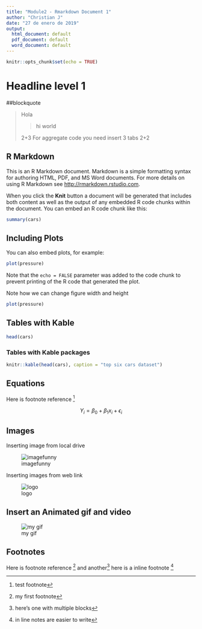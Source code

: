 ```yaml
---
title: "Module2 - Rmarkdown Document 1"
author: "Christian J"
date: "27 de enero de 2019"
output:
  html_document: default
  pdf_document: default
  word_document: default
---
```


```r
knitr::opts_chunk$set(echo = TRUE)
```





# Headline level 1

##blockquote

>Hola
>
>> hi world
>
>2+3
> For aggregate code you need insert 3 tabs
>     2+2


## R Markdown

This is an R Markdown document. Markdown is a simple formatting syntax for authoring HTML, PDF, and MS Word documents. For more details on using R Markdown see <http://rmarkdown.rstudio.com>.

When you click the **Knit** button a document will be generated that includes both content as well as the output of any embedded R code chunks within the document. You can embed an R code chunk like this:

```r
summary(cars)
```

## Including Plots

You can also embed plots, for example:

```r
plot(pressure)
```

Note that the `echo = FALSE` parameter was added to the code chunk to prevent printing of the R code that generated the plot.

Note how we can change figure width and height
```r
plot(pressure)
```

## Tables with Kable

```r
head(cars)
```

### Tables with Kable packages
```r
knitr::kable(head(cars), caption = "top six cars dataset")
```

## Equations

Here is footnote reference [^11] 

$$Y_i = \beta_0 + \beta_1x_i + \epsilon_i$$

## Images

Inserting image from local drive

![imagefunny](image.PNG)

Inserting images from web link

![logo](https://rviews.rstudio.com/post/2017-01-23-r-markdown-for-the-enterprise_files/rmarkdown.png)


## Insert an Animated gif and video

![my gif](gif/mi67gjt.gif)


## Footnotes


Here is footnote reference [^1] and  another[^longnote]
here is a inline footnote ^[in line notes are easier to write]

[^1]: my first footnote
[^11]: test footnote
[^longnote]: here's one with multiple blocks

